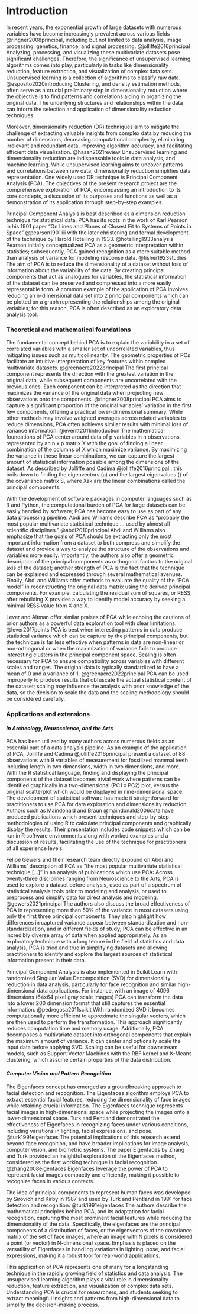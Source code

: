 # Introduction {#intro}

In recent years, the exponential growth of large datasets with numerous variables have become increasingly prevalent across various fields @ringner2008principal, including but not limited to data analysis, image processing, genetics, finance, and signal processing. @jolliffe2016principal Analyzing, processing, and visualizing these multivariate datasets pose significant challenges. Therefore, the significance of unsupervised learning algorithms comes into play, particularly in tasks like dimensionality reduction, feature extraction, and visualization of complex data sets. Unsupervised learning is a collection of algorithms to classify raw data. @esposito2020introducing Clustering, and density estimation methods, often serve as a crucial preliminary step in dimensionality reduction where the objective is to find patterns and correlations aiding in organizing the original data. The underlying structures and relationships within the data can inform the selection and application of dimensionality reduction techniques.

Moreover, dimensionality reduction (DR) techniques aim to mitigate the challenge of extracting valuable insights from complex data by reducing the number of dimensions, decreasing computational complexity, eliminating irrelevant and redundant data, improving algorithm accuracy, and facilitating efficient data visualization. @hasan2021review Unsupervised learning and dimensionality reduction are indispensable tools in data analysis, and machine learning. While unsupervised learning aims to uncover patterns and correlations between raw data, dimensionality reduction simplifies data representation. One widely used DR technique is Principal Component Analysis (PCA). The objectives of the present research project are the comprehensive exploration of PCA, encompassing an introduction to its core concepts, a discussion of its purposes and functions as well as a demonstration of its application through step-by-step examples.

Principal Component Analysis is best described as a dimension reduction technique for statistical data. PCA has its roots in the work of Karl Pearson in his 1901 paper "On Lines and Planes of Closest Fit to Systems of Points in Space" @pearson1901liii with the later christening and formal development of the technique by Harold Hotelling in 1933. @hotelling1933analysis Pearson initially conceptualized PCA as a geometric interpretation within statistics; subsequently, PCA gained recognition as a more suitable method than analysis of variance for modeling response data. @fisher1923studies The aim of PCA is to reduce the dimensionality of a dataset without loss of information about the variability of the data. By creating principal components that act as analogues for variables, the statistical information of the dataset can be preserved and compressed into a more easily representable form. A common example of the application of PCA involves reducing an n-dimensional data set into 2 principal components which can be plotted on a graph representing the relationships among the original variables; for this reason, PCA is often described as an exploratory data analysis tool.

### Theoretical and mathematical foundations

The fundamental concept behind PCA is to explain the variability in a set of correlated variables with a smaller set of uncorrelated variables, thus mitigating issues such as multicollinearity. The geometric properties of PCs facilitate an intuitive interpretation of key features within complex multivariate datasets. @greenacre2022principal The first principal component represents the direction with the greatest variation in the original data, while subsequent components are uncorrelated with the previous ones. Each component can be interpreted as the direction that maximizes the variance of the original data when projecting new observations onto the components. @ringner2008principal PCA aims to capture a significant proportion of the original variables' variation in the first few components, offering a practical lower-dimensional summary. While other methods may involve weighted averages across related variables to reduce dimensions, PCA often achieves similar results with minimal loss of variance information. @everitt2011introduction The mathematical foundations of PCA center around data of p variables in n observations, represented by an n x p matrix X with the goal of finding a linear combination of the columns of X which maximize variance. By maximizing the variance in these linear combinations, we can capture the largest amount of statistical information possible among the dimensions of the dataset. As described by Jolliffe and Cadima @jolliffe2016principal , this boils down to finding the eigenvectors (a) and the largest eigenvalues () of the covariance matrix S, where Xak are the linear combinations called the principal components. 

With the development of software packages in computer languages such as R and Python, the computational burden of PCA for large datasets can be easily handled by software; PCA has become easy to use as part of any data processing pipeline. Abdi and Williams describe PCA as "probably the most popular multivariate statistical technique ... used by almost all scientific disciplines." @abdi2010principal Abdi and Williams also emphasize that the goals of PCA should be extracting only the most important information from a dataset to both compress and simplify the dataset and provide a way to analyze the structure of the observations and variables more easily. Importantly, the authors also offer a geometric description of the principal components as orthogonal factors to the original axis of the dataset; another strength of PCA is the fact that the technique can be explained and expressed through several mathematical avenues. Finally, Abdi and Williams offer methods to evaluate the quality of the "PCA model" in reconstructing the original data matrix using the derived principal components. For example, calculating the residual sum of squares, or RESS, after rebuilding X provides a way to identify model accuracy by seeking a minimal RESS value from X and X. 

Lever and Altman offer similar praises of PCA while echoing the cautions of prior authors as a powerful data exploration tool with clear limitations. @lever2017points PCA is best when interesting patterns in data produce statistical variance which can be capture by the principal components, but the technique is far less effective when patterns in data are non-linear or non-orthogonal or when the maximization of variance fails to produce interesting clusters in the principal component space. Scaling is often necessary for PCA to ensure compatibility across variables with different scales and ranges. The original data is typically standardized to have a mean of 0 and a variance of 1. @greenacre2022principal PCA can be used improperly to produce results that obfuscate the actual statistical content of the dataset; scaling may influence the analysis with prior knowledge of the data, so the decision to scale the data and the scaling methodology should be considered carefully.

### Applications and extensions

#### ***In Archeology, Neuroscience, and the Arts*** 

PCA has been utilized by many authors across numerous fields as an essential part of a data analysis pipeline. As an example of the application of PCA, Jolliffe and Cadima @jolliffe2016principal present a dataset of 88 observations with 9 variables of measurement for fossilized mammal teeth including length in two dimensions, width in two dimensions, and more. With the R statistical language, finding and displaying the principal components of the dataset becomes trivial work where patterns can be identified graphically in a two-dimensional (PC1 x PC2) plot, versus the original scatterplot which would be displayed in nine-dimensional space. The development of statistical software has made it straightforward for practitioners to use PCA for data exploration and dimensionality reduction. Authors such as Maindonald and Braun @maindonald2006data have produced publications which present techniques and step-by-step methodologies of using R to calculate principal components and graphically display the results. Their presentation includes code snippets which can be run in R software environments along with worked examples and a discussion of results, facilitating the use of the technique for practitioners of all experience levels.

Felipe Gewers and their research team directly expound on Abdi and Williams' description of PCA as "the most popular multivariate statistical technique \[\...\]" in an analysis of publications which use PCA: Across twenty-three disciplines ranging from Neuroscience to the Arts, PCA is used to explore a dataset before analysis, used as part of a spectrum of statistical analysis tools prior to modeling and analysis, or used to preprocess and simplify data for direct analysis and modeling. @gewers2021principal The authors also discuss the broad effectiveness of PCA in representing more than 50% of the variance in most datasets using only the first three principal components. They also highlight how differences in captured variance appear between standardization and non-standardization, and in different fields of study; PCA can be effective in an incredibly diverse array of data when applied appropriately. As an exploratory technique with a long tenure in the field of statistics and data analysis, PCA is tried and true in simplifying datasets and allowing practitioners to identify and explore the largest sources of statistical information present in their data.

Principal Component Analysis is also implemented in Scikit Learn with randomized Singular Value Decomposition (SVD) for dimensionality reduction in data analysis, particularly for face recognition and similar high-dimensional data applications. For instance, with an image of 4096 dimensions (64x64 pixel gray scale images) PCA can transform the data into a lower 200 dimension format that still captures the essential information. @pedregosa2011scikit With randomized SVD it becomes computationally more efficient to approximate the singular vectors, which are then used to perform the transformation. This approach significantly reduces computation time and memory usage. Additionally, PCA decomposes a multivariate dataset into orthogonal components that explain the maximum amount of variance. It can center and optionally scale the input data before applying SVD. Scaling can be useful for downstream models, such as Support Vector Machines with the RBF kernel and K-Means clustering, which assume certain properties of the data distribution.

#### ***Computer Vision and Pattern Recognition***

The Eigenfaces concept has emerged as a groundbreaking approach to facial detection and recognition. The Eigenfaces algorithm employs PCA to extract essential facial features, reducing the dimensionality of face images while retaining crucial information. The Eigenfaces technique represents facial images in high-dimensional space while projecting the images onto a lower-dimensional space. Turk and Pentland demonstrated the effectiveness of Eigenfaces in recognizing faces under various conditions, including variations in lighting, facial expressions, and pose. @turk1991eigenfaces The potential implications of this research extend beyond face recognition, and have broader implications for image analysis, computer vision, and biometric systems. The paper Eigenfaces by Zhang and Turk provided an insightful exploration of the Eigenfaces method, considered as the first working technique in facial recognition. @zhang2008eigenfaces Eigenfaces leverage the power of PCA to represent facial images compactly and efficiently, making it possible to recognize faces in various contexts.

The idea of principal components to represent human faces was developed by Sirovich and Kirby in 1987 and used by Turk and Pentland in 1991 for face detection and recognition. @turk1991eigenfaces The authors describe the mathematical principles behind PCA, and its adaptation for facial recognition, capturing the most prominent facial features while reducing the dimensionality of the data. Specifically, the eigenfaces are the principal components of a distribution of faces, or the eigenvectors of the covariance matrix of the set of face images, where an image with N pixels is considered a point (or vector) in N-dimensional space. Emphasis is placed on the versatility of Eigenfaces in handling variations in lighting, pose, and facial expressions, making it a robust tool for real-world applications.

This application of PCA represents one of many for a longstanding technique in the rapidly growing field of statistics and data analysis. The unsupervised learning algorithm plays a vital role in dimensionality reduction, feature extraction, and visualization of complex data sets. Understanding PCA is crucial for researchers, and students seeking to extract meaningful insights and patterns from high-dimensional data to simplify the decision-making process.
